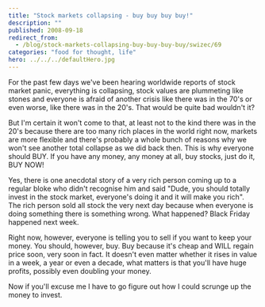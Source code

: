 ```yaml
---
title: "Stock markets collapsing - buy buy buy buy!"
description: ""
published: 2008-09-18
redirect_from:
  - /blog/stock-markets-collapsing-buy-buy-buy-buy/swizec/69
categories: "food for thought, life"
hero: ../../../defaultHero.jpg
---
```


For the past few days we've been hearing worldwide reports of stock market panic, everything is collapsing, stock values are plummeting like stones and everyone is afraid of another crisis like there was in the 70's or even worse, like there was in the 20's. That would be quite bad wouldn't it?

But I'm certain it won't come to that, at least not to the kind there was in the 20's because there are too many rich places in the world right now, markets are more flexible and there's probably a whole bunch of reasons why we won't see another total collapse as we did back then. This is why everyone should BUY. If you have any money, any money at all, buy stocks, just do it, BUY NOW!

Yes, there is one anecdotal story of a very rich person coming up to a regular bloke who didn't recognise him and said "Dude, you should totally invest in the stock market, everyone's doing it and it will make you rich". The rich person sold all stock the very next day because when everyone is doing something there is something wrong. What happened? Black Friday happened next week.

Right now, however, everyone is telling you to sell if you want to keep your money. You should, however, buy. Buy because it's cheap and WILL regain price soon, very soon in fact. It doesn't even matter whether it rises in value in a week, a year or even a decade, what matters is that you'll have huge profits, possibly even doubling your money.

Now if you'll excuse me I have to go figure out how I could scrunge up the money to invest.
